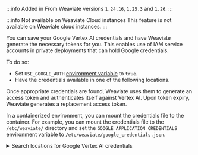 :::info Added in
From Weaviate versions `1.24.16`, `1.25.3` and `1.26`.
:::

:::info Not available on Weaviate Cloud instances
This feature is not available on Weaviate cloud instances.
:::

You can save your Google Vertex AI credentials and have Weaviate generate the necessary tokens for you. This enables use of IAM service accounts in private deployments that can hold Google credentials.

To do so:

- Set `USE_GOOGLE_AUTH` [environment variable](/developers/weaviate/config-refs/env-vars#module-specific) to `true`.
- Have the credentials available in one of the following locations.

Once appropriate credentials are found, Weaviate uses them to generate an access token and authenticates itself against Vertex AI. Upon token expiry, Weaviate generates a replacement access token.

In a containerized environment, you can mount the credentials file to the container. For example, you can mount the credentials file to the `/etc/weaviate/` directory and set the `GOOGLE_APPLICATION_CREDENTIALS` environment variable to `/etc/weaviate/google_credentials.json`.

<details>
  <summary>
    Search locations for Google Vertex AI credentials
  </summary>

Once `USE_GOOGLE_AUTH` is set to `true`, Weaviate will look for credentials in the following places, preferring the first location found:

1. A JSON file whose path is specified by the `GOOGLE_APPLICATION_CREDENTIALS` environment variable. For workload identity federation, refer to [this link](https://cloud.google.com/iam/docs/how-to#using-workload-identity-federation) on how to generate the JSON configuration file for on-prem/non-Google cloud platforms.
2. A JSON file in a location known to the `gcloud` command-line tool. On Windows, this is `%APPDATA%/gcloud/application_default_credentials.json`. On other systems, `$HOME/.config/gcloud/application_default_credentials.json`.
3. On Google App Engine standard first generation runtimes (<= Go 1.9) it uses the appengine.AccessToken function.
4. On Google Compute Engine, Google App Engine standard second generation runtimes (>= Go 1.11), and Google App Engine flexible environment, it fetches credentials from the metadata server.

</details>
